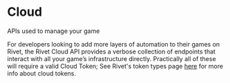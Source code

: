 # Cloud

<Summary>APIs used to manage your game</Summary>

For developers looking to add more layers of automation to their games on Rivet, the Rivet Cloud API provides a verbose collection of endpoints that interact with all your game’s infrastructure directly. Practically all of these will require a valid Cloud Token; See Rivet's token types page [here](/docs/general/concepts/token-types#cloud) for more info about cloud tokens.
